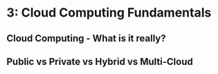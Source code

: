 # 3: Cloud Computing Fundamentals

## Cloud Computing - What is it really?

## Public vs Private vs Hybrid vs Multi-Cloud
